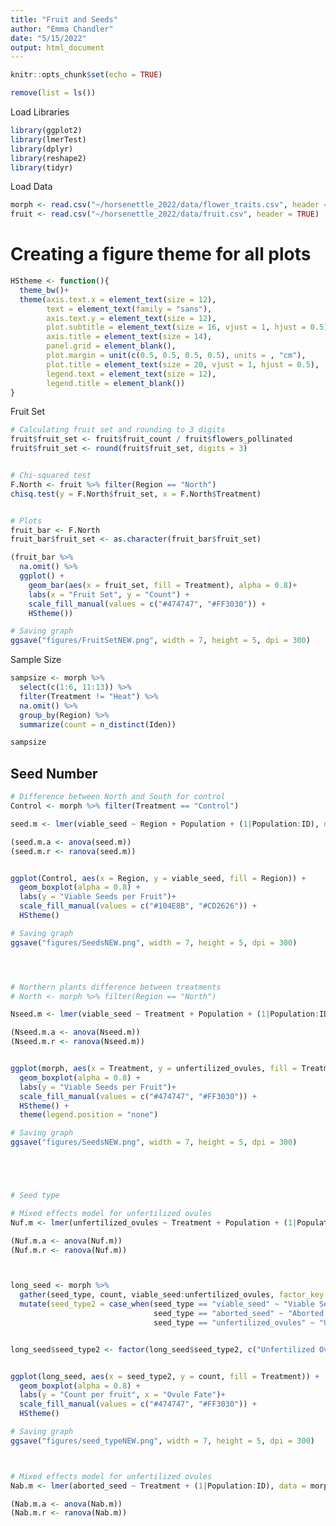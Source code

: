 ```yaml
---
title: "Fruit and Seeds"
author: "Emma Chandler"
date: "5/15/2022"
output: html_document
---
```


```r
knitr::opts_chunk$set(echo = TRUE)
```



```r
remove(list = ls())
```

Load Libraries
```r
library(ggplot2)
library(lmerTest)
library(dplyr)
library(reshape2)
library(tidyr)
```

Load Data
```r
morph <- read.csv("~/horsenettle_2022/data/flower_traits.csv", header = TRUE)
fruit <- read.csv("~/horsenettle_2022/data/fruit.csv", header = TRUE)

```

# Creating a figure theme for all plots
```r
HStheme <- function(){            
  theme_bw()+                          
  theme(axis.text.x = element_text(size = 12), 
        text = element_text(family = "sans"), 
        axis.text.y = element_text(size = 12),
        plot.subtitle = element_text(size = 16, vjust = 1, hjust = 0.5),
        axis.title = element_text(size = 14),
        panel.grid = element_blank(),
        plot.margin = unit(c(0.5, 0.5, 0.5, 0.5), units = , "cm"),
        plot.title = element_text(size = 20, vjust = 1, hjust = 0.5),
        legend.text = element_text(size = 12),
        legend.title = element_blank())
}
```



Fruit Set
```r

# Calculating fruit set and rounding to 3 digits
fruit$fruit_set <- fruit$fruit_count / fruit$flowers_pollinated
fruit$fruit_set <- round(fruit$fruit_set, digits = 3)


# Chi-squared test
F.North <- fruit %>% filter(Region == "North")
chisq.test(y = F.North$fruit_set, x = F.North$Treatment)


# Plots
fruit_bar <- F.North
fruit_bar$fruit_set <- as.character(fruit_bar$fruit_set)

(fruit_bar %>% 
  na.omit() %>% 
  ggplot() + 
    geom_bar(aes(x = fruit_set, fill = Treatment), alpha = 0.8)+ 
    labs(x = "Fruit Set", y = "Count") +
    scale_fill_manual(values = c("#474747", "#FF3030")) + 
    HStheme())

# Saving graph
ggsave("figures/FruitSetNEW.png", width = 7, height = 5, dpi = 300)

```

Sample Size 
```r

sampsize <- morph %>%
  select(c(1:6, 11:13)) %>%
  filter(Treatment != "Heat") %>% 
  na.omit() %>% 
  group_by(Region) %>% 
  summarize(count = n_distinct(Iden))

sampsize

```

## Seed Number
```r


# Difference between North and South for control
Control <- morph %>% filter(Treatment == "Control")

seed.m <- lmer(viable_seed ~ Region + Population + (1|Population:ID), data = Control)

(seed.m.a <- anova(seed.m))
(seed.m.r <- ranova(seed.m))


ggplot(Control, aes(x = Region, y = viable_seed, fill = Region)) +
  geom_boxplot(alpha = 0.8) +
  labs(y = "Viable Seeds per Fruit")+
  scale_fill_manual(values = c("#104E8B", "#CD2626")) +
  HStheme()

# Saving graph
ggsave("figures/SeedsNEW.png", width = 7, height = 5, dpi = 300)




# Northern plants difference between treatments
# North <- morph %>% filter(Region == "North")

Nseed.m <- lmer(viable_seed ~ Treatment + Population + (1|Population:ID), data = morph)

(Nseed.m.a <- anova(Nseed.m))
(Nseed.m.r <- ranova(Nseed.m))


ggplot(morph, aes(x = Treatment, y = unfertilized_ovules, fill = Treatment)) +
  geom_boxplot(alpha = 0.8) +
  labs(y = "Viable Seeds per Fruit")+
  scale_fill_manual(values = c("#474747", "#FF3030")) +
  HStheme() +
  theme(legend.position = "none")

# Saving graph
ggsave("figures/SeedsNEW.png", width = 7, height = 5, dpi = 300)





# Seed type

# Mixed effects model for unfertilized ovules
Nuf.m <- lmer(unfertilized_ovules ~ Treatment + Population + (1|Population:ID), data = morph)

(Nuf.m.a <- anova(Nuf.m))
(Nuf.m.r <- ranova(Nuf.m))



long_seed <- morph %>% 
  gather(seed_type, count, viable_seed:unfertilized_ovules, factor_key = TRUE) %>% 
  mutate(seed_type2 = case_when(seed_type == "viable_seed" ~ "Viable Seed",
                                seed_type == "aborted_seed" ~ "Aborted Seed",
                                seed_type == "unfertilized_ovules" ~ "Unfertilized Ovule"))


long_seed$seed_type2 <- factor(long_seed$seed_type2, c("Unfertilized Ovule", "Aborted Seed", "Viable Seed"))


ggplot(long_seed, aes(x = seed_type2, y = count, fill = Treatment)) +
  geom_boxplot(alpha = 0.8) +
  labs(y = "Count per fruit", x = "Ovule Fate")+
  scale_fill_manual(values = c("#474747", "#FF3030")) +
  HStheme() 

# Saving graph
ggsave("figures/seed_typeNEW.png", width = 7, height = 5, dpi = 300)



# Mixed effects model for unfertilized ovules
Nab.m <- lmer(aborted_seed ~ Treatment + (1|Population:ID), data = morph)

(Nab.m.a <- anova(Nab.m))
(Nab.m.r <- ranova(Nab.m))





```

